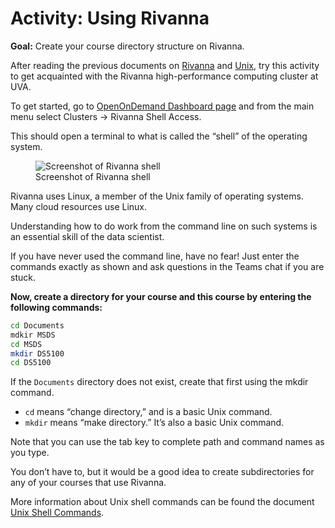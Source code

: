 # Activity: Using Rivanna

::: callout
**Goal:** Create your course directory structure on Rivanna.
:::

After reading the previous documents on [Rivanna](https://ontoligent.github.io/DS5100-book/topics/rivanna.html) and [Unix](https://ontoligent.github.io/DS5100-book/topics/unix.html), try this activity to get acquainted with the Rivanna high-performance computing cluster at UVA.

To get started, go to [OpenOnDemand Dashboard page](https://ood.hpc.virginia.edu/pun/sys/dashboard) and from the main menu select Clusters → Rivanna Shell Access.

This should open a terminal to what is called the "shell" of the operating system.

![Screenshot of Rivanna shell](../media/ssh-screenshot.png)

Rivanna uses Linux, a member of the Unix family of operating systems. Many cloud resources use Linux.

Understanding how to do work from the command line on such systems is an essential skill of the data scientist.

If you have never used the command line, have no fear! Just enter the commands exactly as shown and ask questions in the Teams chat if you are stuck.

**Now, create a directory for your course and this course by entering the following commands:**

```bash
cd Documents 
mdkir MSDS 
cd MSDS 
mkdir DS5100 
cd DS5100
```

If the `Documents` directory does not exist, create that first using the mkdir command.

-   `cd` means "change directory," and is a basic Unix command.
-   `mkdir` means "make directory." It's also a basic Unix command.

Note that you can use the tab key to complete path and command names as you type.

You don't have to, but it would be a good idea to create subdirectories for any of your courses that use Rivanna.

More information about Unix shell commands can be found the document [Unix Shell Commands](https://ontoligent.github.io/DS5100-book/topics/unix.html).